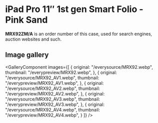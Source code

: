 
# iPad Pro 11″ 1st gen Smart Folio - Pink Sand

<Callout type='info' emoji='👉🏻'>**MRX92ZM/A** is an order number of this case, used for search engines, auction websites and such.</Callout>

## Image gallery

<GalleryComponent
    images={[
      {
        original: "/everysource/MRX92.webp",
        thumbnail: "/everypreview/MRX92.webp",
      },
      {
        original: "/everysource/MRX92_AV1.webp",
        thumbnail: "/everypreview/MRX92_AV1.webp",
      },
      {
        original: "/everysource/MRX92_AV2.webp",
        thumbnail: "/everypreview/MRX92_AV2.webp",
      },
      {
        original: "/everysource/MRX92_AV3.webp",
        thumbnail: "/everypreview/MRX92_AV3.webp",
      },
      {
        original: "/everysource/MRX92_AV4.webp",
        thumbnail: "/everypreview/MRX92_AV4.webp",
      }
    ]}
  />
